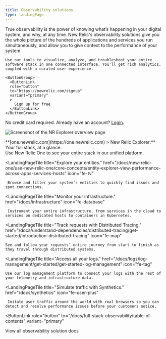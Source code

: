 ```yaml
---
title: Observability solutions
type: landingPage
---
```


<LandingPageHero>
  <HeroContent>
    True observability is the power of knowing what’s happening in your digital system, and why, at any time. New Relic's observability solutions give you the whole picture of the hundreds of applications and services you run simultaneously, and allow you to give context to the performance of your system. 

    Use our tools to visualize, analyze, and troubleshoot your entire software stack in one connected interface. You'll get rich analytics, coupled with a curated user experience.

    <ButtonGroup>
      <ButtonLink
      role="button"
      to="https://newrelic.com/signup"
      variant="primary"
      >
        Sign up for free
      </ButtonLink>
    </ButtonGroup>

  No credit card required. Already have an account? [Login](http://one.newrelic.com/).


  </HeroContent>

  ![Screenshot of the NR Explorer overview page](./images/FSO_landing0.png "FSO_landing0.png")

  <figcaption>
    **[one.newrelic.com](https://one.newrelic.com) > New Relic Explorer:** Your full stack, at a glance.
  </figcaption>
</LandingPageHero>

<LandingPageTileGrid>
  <LandingPageTile
    title="Get started."
    href="/docs/using-new-relic/welcome-new-relic/get-started/introduction-new-relic/"
    icon="fe-eye"
  >
    Use New Relic One to see your entire stack in our unified platform.
  </LandingPageTile>

  <LandingPageTile
    title="Explore your entities."
    href="/docs/new-relic-one/use-new-relic-one/core-concepts/entity-explorer-view-performance-across-apps-services-hosts"
    icon="fe-tv"
  >
     Browse and filter your system’s entities to quickly find issues and spot connections.
  </LandingPageTile>

  <LandingPageTile
    title="Monitor your infrastructure."
    href="/docs/infrastructure"
    icon="fe-database"
  >
     Instrument your entire infrastructure, from services in the cloud to services on dedicated hosts to containers in Kubernetes.
  </LandingPageTile>

  <LandingPageTile
    title="Track requests with Distributed Tracing."
    href="/docs/understand-dependencies/distributed-tracing/get-started/introduction-distributed-tracing"
    icon="fe-map"
  >
    See and follow your requests’ entire journey from start to finish as they travel through distributed systems.
  </LandingPageTile>

  <LandingPageTile
    title="Access all your logs."
    href="/docs/logs/log-management/get-started/get-started-log-management"
    icon="fe-tag"
  >
    Use our log management platform to connect your logs with the rest of your telemetry and infrastructure data.
  </LandingPageTile>

  <LandingPageTile
    title="Simulate traffic with Synthetics."
    href="/docs/synthetics"
    icon="fe-user-plus"
  >
     Imitate user traffic around the world with real browsers so you can detect and resolve performance issues before your customers notice.
  </LandingPageTile>
</LandingPageTileGrid>

<ButtonLink
  role="button"
  to="/docs/full-stack-observability/table-of-contents"
  variant="primary"
>
  View all observability solution docs
</ButtonLink>
